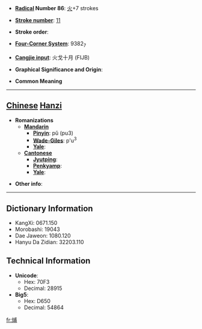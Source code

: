 * '''[[Wiktionary:Chinese radical index| Radical]] Number 86''': [[Wiktionary:Chinese radical index 火|火]]+7 strokes

* '''[[Wiktionary:Chinese total strokes index|Stroke number]]''': [[Wiktionary:Chinese total strokes index 11|11]]

* '''Stroke order''': 

* '''[[Wiktionary:Chinese four corner index|Four-Corner System]]''': 9382<sub>7</sub>

* '''[[Wiktionary:Chinese Cangjie index|Cangjie input]]''': 火戈十月 (FIJB)

* '''Graphical Significance and Origin''': 

* '''Common Meaning'''

----

== [[Chinese]] [[Hanzi]] ==

* '''Romanizations'''
** '''[[Mandarin]]'''
*** '''[[Pinyin]]''': pǔ (pu3)
*** '''[[Wade-Giles]]''': p'u<sup>3</sup>
*** '''[[Yale]]''': 
** '''[[Cantonese]]'''
*** '''[[Jyutping]]''':
*** '''[[Penkyamp]]''': 
*** '''[[Yale]]''': 

* '''Other info''': 

----

== Dictionary Information ==

* KangXi: 0671.150
* Morobashi: 19043
* Dae Jaweon: 1080.120
* Hanyu Da Zidian: 32203.110

== Technical Information ==

* '''Unicode''':
** Hex: 70F3
** Decimal: 28915
* '''Big5''':
** Hex: D650
** Decimal: 54864

[[fr:烳]]